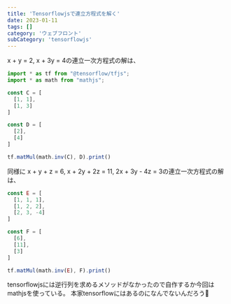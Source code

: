 ```yaml
---
title: 'Tensorflowjsで連立方程式を解く'
date: 2023-01-11
tags: []
category: 'ウェブフロント'
subCategory: 'tensorflowjs'
---
```


x + y = 2, x + 3y = 4の連立一次方程式の解は、

```typescript
import * as tf from "@tensorflow/tfjs";
import * as math from "mathjs";

const C = [
  [1, 1],
  [1, 3]
]

const D = [
  [2],
  [4]
]

tf.matMul(math.inv(C), D).print()
```

同様に
x + y + z = 6, x + 2y + 2z = 11, 2x + 3y - 4z = 3の連立一次方程式の解は、

```typescript
const E = [
  [1, 1, 1],
  [1, 2, 2],
  [2, 3, -4]
]

const F = [
  [6],
  [11],
  [3]
]

tf.matMul(math.inv(E), F).print()
```

tensorflowjsには逆行列を求めるメソッドがなかったので自作するか今回はmathjsを使っている。
本家tensorflowにはあるのになんでないんだろう🤔